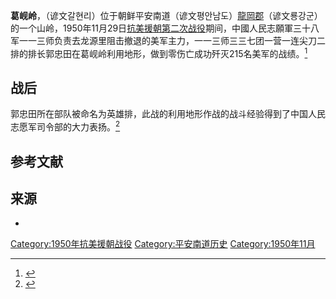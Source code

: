 {{Infobox Military Conflict
|conflict=葛岘岭阻击战
|partof=[[朝鮮戰爭|朝鮮戰爭]]
| place       = [[朝鲜半岛|朝鲜半岛]][[平安南道|平安南道]]
|result= [[中国人民志愿军|中国人民志愿军]]胜利。
|combatant1=[[File:Flag_of_the_United_Nations.svg|22px]] '''[[聯合國|聯合國]]'''：
*[[File:Flag_of_the_United_States.svg|22px]] [[美國|美國]]
|combatant2=[[File:Flag_of_the_People's_Republic_of_China.svg|22px]] [[中華人民共和國|中華人民共和國]]
|commander1=[[File:Flag_of_the_United_States.svg|22px]] [[麦克阿瑟|麦克阿瑟]] <br />[[File:Flag_of_the_United_States.svg|22px]] [[哈里斯·沃克|哈里斯·沃克]] 
|commander2=[[File:Flag_of_the_People's_Republic_of_China.svg|22px]] [[彭德怀|彭德怀]]<br />[[File:Flag_of_the_People's_Republic_of_China.svg|22px]] [[邓华|邓华]]<br />[[File:Flag_of_the_People's_Republic_of_China.svg|22px]] [[梁兴初|梁兴初]]<br /> [[File:Flag_of_the_People's_Republic_of_China.svg|22px]][[江潮|江潮]]<br />[[File:Flag_of_the_People's_Republic_of_China.svg|22px]] [[郭忠田|郭忠田]]
|strength1=[[File:Flag_of_the_United_States.svg|22px]] [[美国陆军第一骑兵师|第一骑兵师]]
'''總數''': 400人以上<ref name="auto">{{cite news |title=葛岘岭阻击战：创造零伤亡奇迹” |url=http://www.81.cn/jfjbmap/content/2020-01/21/content_252683.htm |accessdate=2020-09-26 |agency=中国军网 |date=2020-09-26 |archive-date=2020-11-29 |archive-url=https://web.archive.org/web/20201129211653/http://www.81.cn/jfjbmap/content/2020-01/21/content_252683.htm |dead-url=no }}</ref>
|strength2=[[File:Flag_of_the_People's_Republic_of_China.svg|22px]] [[中国人民解放军陆军第38军|第38军]]第113师第337团<ref name="auto"/>
'''總數''': 50人以上<ref name=appleman40>{{harvnb|Appleman|1989|p=40}}</ref>
|casualties1=215人
|casualties2=无伤亡
}}

'''葛岘岭'''，（谚文갈현리）位于朝鲜平安南道（谚文평안남도）[[龍岡郡|龍岡郡]]（谚文룡강군）的一个山岭，1950年11月29日[[抗美援朝第二次战役|抗美援朝第二次战役]]期间，中國人民志願軍三十八军一一三师负责去龙源里阻击撤退的美军主力，一一三师三三七团一营一连尖刀二排的排长郭忠田在葛岘岭利用地形，做到零伤亡成功歼灭215名美军的战绩。<ref>{{cite news |title=天下第一陆军：葛岘岭狙击战，战损比215:0？” |url=https://www.sohu.com/a/405840186_668885 |accessdate=2020-09-26 |agency=搜狐网 |date=2020-09-26 |archive-date=2020-11-29 |archive-url=https://web.archive.org/web/20201129211725/https://www.sohu.com/a/405840186_668885 |dead-url=no }}</ref>

==战后== 
郭忠田所在部队被命名为英雄排，此战的利用地形作战的战斗经验得到了中国人民志愿军司令部的大力表扬。<ref>{{cite news |title=[第一时间] 抗美援朝——我军零伤亡美军尸横遍野的葛岘岭阻击战（震撼啊）” |url=https://www.mala.cn/thread-14033257-1-1.html |accessdate=2020-09-26 |agency=麻辣社区 |date=2020-09-26 |archive-date=2020-12-11 |archive-url=https://web.archive.org/web/20201211144106/https://www.mala.cn/thread-14033257-1-1.html |dead-url=no }}</ref>

==参考文献==
{{Reflist|25em}}

== 来源 ==
*{{Citation
 | last = Appleman
 | first = Roy
 | year = 1989
 | title = Disaster in Korea: The Chinese Confront MacArthur
 | url = https://books.google.com/books?id=k8d2YX43hMoC&
 | series = Military History Series, 11
 | publisher = Texas A and M University
 | location = College Station, TX
 | isbn = 9781603441285
 | accessdate = 2021-04-28
 | archive-date = 2021-05-08
 | archive-url = https://web.archive.org/web/20210508144044/https://books.google.com/books?id=k8d2YX43hMoC&
 | dead-url = no
 }}

{{朝鲜战争}}
[[Category:1950年抗美援朝战役|Category:1950年抗美援朝战役]]
[[Category:平安南道历史|Category:平安南道历史]]
[[Category:1950年11月|Category:1950年11月]]